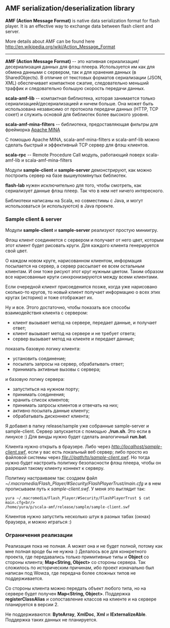 ==AMF serialization/deserialization library==

'''AMF (Action Message Format)''' is native data serialization format for flash player. It is an effective way to exchange data between flash client and server.

More details about AMF can be found here http://en.wikipedia.org/wiki/Action_Message_Format

----
 
'''AMF (Action Message Format)''' -- это нативная сериализация/десериализация данных для флэш плеера. Используется им как для обмена данными с сервером, так и для хранения данных (в SharedObjects). В отличие от текстовых форматов сериализации (JSON, XML) обеспечивает компактное сжатие, следовательно меньший траффик и следовательно большую скорость передачи данных.

'''scala-amf-lib''' -- компактная библиотека, которая занимается только сериализацией/десериализацией и ничем больше. Она может быть использована независимо от протокола передачи данных (HTTP, TCP сокет) и служить основой для библиотек более высокого уровня.

'''scala-amf-mina-filters''' -- библиотека, предоставляющая фильтры для фрейморка [http://mina.apache.org/ Apache MINA]

С помощью Apache MINA, scala-amf-mina-filters и scala-amf-lib можно сделать быстрый и эффективный TCP сервер для флэш клиентов.

'''scala-rpc''' -- Remote Procedure Call модуль, работающий поверх scala-amf-lib и scala-amf-mina-filters

Модули '''sample-client''' и '''sample-server''' демонстрируют, как можно построить сервер на базе вышеупомянутых библиотек.

'''flash-lab''' нужен исключительно для того, чтобы смотреть, как сериализует данные флэш плеер. Так что в нем нет ничего интересного.

Библиотеки написаны на Scala, но совместимы с Java, и могут использоваться (и используются) в Java проекте.


===Sample client & server===

Модули '''sample-client''' и '''sample-server''' реализуют простую миниигру. 

Флэш клиент соединяется с сервером и получает от него цвет, которым этот клиент будет рисовать круги. Для каждого клиента генерируется свой цвет. 

О каждом новом круге, нарисованном клиентом, информация посылается на сервер, а сервер рассылает ее всем остальным клиентам. И они тоже рисуют этот круг нужным цветом. Таким образом все нарисованные круги синхронизируются между всеми клиентами.

Если очередной клиент присоеденится позже, когда уже нарисовано сколько-то кругов, то новый клиент получает информацию о всех этих кругах (историю) и тоже отображает их.

Ну и все. Этого достаточно, чтобы показать все способы взаимодействия клиента с сервером:
* клиент вызывает метод на сервере, передает данные, и получает ответ;
* клиент вызывает метод на сервере и не требует ответа;
* сервер вызывает метод на клиенте и передает данные;

показать базовую логику клиента:
* установить соединение;
* посылать запросы на сервер, обрабатывать ответ;
* принимать активные вызовы с сервера;

и базовую логику сервера:
* запуститься на нужном порту;
* принимать соединения;
* хранить список клиентов;
* принимать запросы клиентов и отвечать на них;
* активно посылать данные клиенту;
* обрабатывать дисконнект клиента;

Я добавил в папку release/sample уже собранные sample-server и sample-client. Сервер запускается с помощью '''./run.sh'''. Это если в линуксе :) Для винды нужно будет сделать аналогичный '''run.bat'''. 

Клиента нужно открыть в браузере. Либо через ''http://localhost/sample-client.swf'', если у вас есть локальный веб сервер; либо просто из файловой системы через ''file:///path/to/sample-client.swf''. Но тогда нужно будет настроить политику безопасности флэш плеера, чтобы он разрешил такому клиенту коннект к серверу. 

Политику настраиваем так: создаем файл ''~/.macromedia/Flash_Player/#Security/FlashPlayerTrust/main.cfg'' и в нем прописываем путь к ''sample-client.swf''. У меня это выглядит так:
<pre>
yura ~/.macromedia/Flash_Player/#Security/FlashPlayerTrust $ cat main.cfg<br/>
/home/yura/p/scala-amf/release/sample/sample-client.swf
</pre>

Клиентов нужно запустить несколько штук в разных табах (окнах) браузера, и можно играться :)


===Ограничения реализации===

Реализация пока не полная. А может она и не будет полной, потому как мне полная вроде бы не нужна :) Делалось все для конкретного проекта, где передавались только примитивные типы и '''Object''' со стороны клиента; '''Map&lt;String, Object&gt;''' со стороны сервера. Так сложилось по историческим причинам, ибо проект изначально был написан под Wowza, где передача более сложных типов не поддерживается.

Со стороны клиента можно передать объект любого типа, но на сервере будет получен '''Map&lt;String, Object&gt;'''. Поддержка '''registerClassAlias''' и сопоставление классов на клиенте и на сервере планируется в версии 2. 

Не поддерживаются: '''ByteArray''', '''XmlDoc''', '''Xml''' и '''IExternalizeAble'''. Поддержка таких данных не планируется. 

